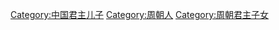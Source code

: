 [[Category:中国君主儿子|Category:中国君主儿子]]
[[Category:周朝人|Category:周朝人]]
[[Category:周朝君主子女|Category:周朝君主子女]]